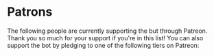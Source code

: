 # Patrons


The following people are currently supporting the but through Patreon. Thank you so much for your support if you're in this list! You can also support the bot by pledging to one of the following tiers
on Patreon:

<Patrons></Patrons>
